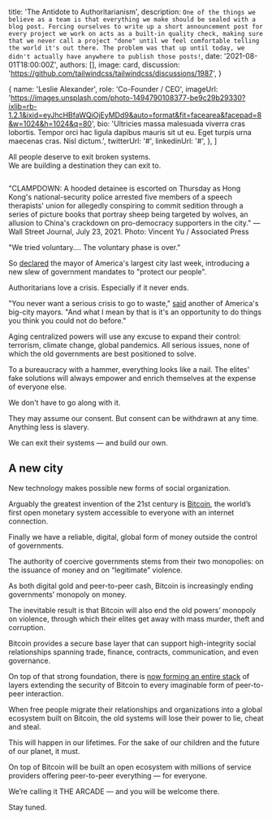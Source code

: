 
  title: 'The Antidote to Authoritarianism',
  description: `One of the things we believe as a team is that everything we make should be sealed with a blog post. Forcing ourselves to write up a short announcement post for every project we work on acts as a built-in quality check, making sure that we never call a project "done" until we feel comfortable telling the world it's out there. The problem was that up until today, we didn't actually have anywhere to publish those posts!`,
  date: '2021-08-01T18:00:00Z',
  authors: [],
  image: card,
  discussion: 'https://github.com/tailwindcss/tailwindcss/discussions/1987',
}

  {
    name: 'Leslie Alexander',
    role: 'Co-Founder / CEO',
    imageUrl:
      'https://images.unsplash.com/photo-1494790108377-be9c29b29330?ixlib=rb-1.2.1&ixid=eyJhcHBfaWQiOjEyMDd9&auto=format&fit=facearea&facepad=8&w=1024&h=1024&q=80',
    bio: 'Ultricies massa malesuada viverra cras lobortis. Tempor orci hac ligula dapibus mauris sit ut eu. Eget turpis urna maecenas cras. Nisl dictum.',
    twitterUrl: '#',
    linkedinUrl: '#',
  },
]

<p className='text-center italic text-xl leading-relaxed'>
  All people deserve to exit broken systems.
  <br />
  We are building a destination they can exit to.
</p>

<div className='lg:col-span-2 pt-4'>
  <div className='space-y-12 sm:divide-y sm:divide-gray-200 sm:space-y-0 sm:-mt-8 lg:gap-x-8 lg:space-y-0'>
    <div className='space-y-4 sm:grid sm:grid-cols-3 sm:items-start sm:gap-6 sm:space-y-0'>
      <div className='aspect-w-3 aspect-h-2 sm:aspect-w-3 sm:aspect-h-4'>
        <img className='object-cover shadow-lg' src={imgAuthoritarian} alt='' />
      </div>
      <div className='sm:col-span-2 py-8'>
        <div className='space-y-4'>
          <p
            className='pt-2 mb-12 text-bluebell italic text-sm leading-relaxed'
            style={{ fontSize: 16 }}
          >
            "CLAMPDOWN: A hooded detainee is escorted on Thursday as Hong Kong's
            national-security police arrested five members of a speech
            therapists' union for allegedly conspiring to commit sedition
            through a series of picture books that portray sheep being targeted
            by wolves, an allusion to China's crackdown on pro-democracy
            supporters in the city." &mdash;Wall Street Journal, July 23, 2021.
            Photo: Vincent Yu / Associated Press
          </p>
        </div>
      </div>
    </div>
  </div>
</div>

"We tried voluntary.... The voluntary phase is over."

So [declared](https://youtu.be/UdIpGnwu8T0?t=387) the mayor of America's largest city last week, introducing a new slew of government
mandates to "protect our people".

Authoritarians love a crisis. Especially if it never ends.

"You never want a serious crisis to go to waste," [said](https://www.youtube.com/watch?v=_mzcbXi1Tkk) another of America's big-city mayors. "And what I mean by that is it's
an opportunity to do things you think you could not do before."

Aging centralized powers will use any excuse to expand their control:
terrorism, climate change, global pandemics. All serious issues, none
of which the old governments are best positioned to solve.

To a bureaucracy with a hammer, everything looks like a nail. The
elites' fake solutions will always empower and enrich themselves at
the expense of everyone else.

We don't have to go along with it.

They may assume our consent. But consent can be withdrawn at any time.
Anything less is slavery.

We can exit their systems &mdash; and build our own.

## A new city

New technology makes possible new forms of social organization.

Arguably the greatest invention of the 21st century is [Bitcoin](https://bitcoin.org/),
the world’s first open monetary system accessible to everyone with
an internet connection.

Finally we have a reliable, digital, global form of money outside the
control of governments.

The authority of coercive governments stems from their two monopolies:
on the issuance of money and on “legitimate” violence.

As both digital gold and peer-to-peer cash, Bitcoin is increasingly
ending governments’ monopoly on money.

The inevitable result is that Bitcoin will also end the old powers’
monopoly on violence, through which their elites get away with mass
murder, theft and corruption.

Bitcoin provides a secure base layer that can support high-integrity
social relationships spanning trade, finance, contracts,
communication, and even governance.

On top of that strong foundation, there is [now forming an entire stack](https://www.youtube.com/watch?v=qlV5_udJkC0)
of layers extending the security of Bitcoin to every imaginable form
of peer-to-peer interaction.

When free people migrate their relationships and organizations into a
global ecosystem built on Bitcoin, the old systems will lose their
power to lie, cheat and steal.

This will happen in our lifetimes. For the sake of our children and
the future of our planet, it must.

On top of Bitcoin will be built an open ecosystem with millions of
service providers offering peer-to-peer everything — for everyone.

We’re calling it <span className="font-bold text-pinkflamingo">THE ARCADE</span> &mdash; and you will be welcome there.

Stay tuned.

